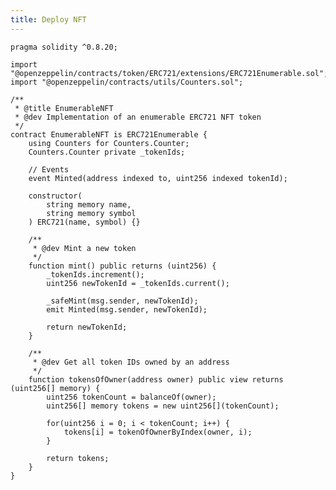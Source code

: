```yaml
---
title: Deploy NFT
---
```



<Profile />

<NFTGallery />

```solidity
pragma solidity ^0.8.20;

import "@openzeppelin/contracts/token/ERC721/extensions/ERC721Enumerable.sol";
import "@openzeppelin/contracts/utils/Counters.sol";

/**
 * @title EnumerableNFT
 * @dev Implementation of an enumerable ERC721 NFT token
 */
contract EnumerableNFT is ERC721Enumerable {
    using Counters for Counters.Counter;
    Counters.Counter private _tokenIds;

    // Events
    event Minted(address indexed to, uint256 indexed tokenId);

    constructor(
        string memory name,
        string memory symbol
    ) ERC721(name, symbol) {}

    /**
     * @dev Mint a new token
     */
    function mint() public returns (uint256) {
        _tokenIds.increment();
        uint256 newTokenId = _tokenIds.current();

        _safeMint(msg.sender, newTokenId);
        emit Minted(msg.sender, newTokenId);

        return newTokenId;
    }

    /**
     * @dev Get all token IDs owned by an address
     */
    function tokensOfOwner(address owner) public view returns (uint256[] memory) {
        uint256 tokenCount = balanceOf(owner);
        uint256[] memory tokens = new uint256[](tokenCount);

        for(uint256 i = 0; i < tokenCount; i++) {
            tokens[i] = tokenOfOwnerByIndex(owner, i);
        }

        return tokens;
    }
}
```
